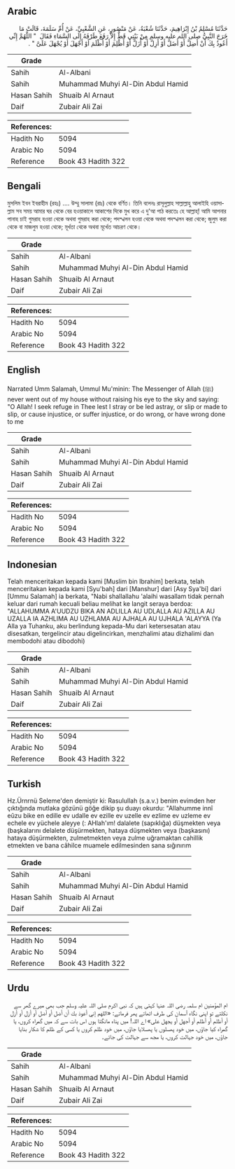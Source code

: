 ## Arabic


<div dir="rtl" lang="ar" style={{fontSize:'larger',backgroundColor:'#f8f9fa',padding:20}}>
حَدَّثَنَا مُسْلِمُ بْنُ إِبْرَاهِيمَ، حَدَّثَنَا شُعْبَةُ، عَنْ مَنْصُورٍ، عَنِ الشَّعْبِيِّ، عَنْ أُمِّ سَلَمَةَ، قَالَتْ مَا خَرَجَ النَّبِيُّ صلى الله عليه وسلم مِنْ بَيْتِي قَطُّ إِلاَّ رَفَعَ طَرْفَهُ إِلَى السَّمَاءِ فَقَالَ ‏ "‏ اللَّهُمَّ إِنِّي أَعُوذُ بِكَ أَنْ أَضِلَّ أَوْ أُضَلَّ أَوْ أَزِلَّ أَوْ أُزَلَّ أَوْ أَظْلِمَ أَوْ أُظْلَمَ أَوْ أَجْهَلَ أَوْ يُجْهَلَ عَلَىَّ ‏"‏ ‏.‏
</div>
<div style={{backgroundColor:'#f8f9fa',padding:20, marginBottom: 10}}><table> <thead> <tr> <th>Grade</th> <th></th> </tr> </thead> <tbody> <tr><td>Sahih</td><td>Al-Albani</td></tr><tr><td>Sahih</td><td>Muhammad Muhyi Al-Din Abdul Hamid</td></tr><tr><td>Hasan Sahih</td><td>Shuaib Al Arnaut</td></tr><tr><td>Daif</td><td>Zubair Ali Zai</td></tr></tbody></table><table> <thead> <tr> <th>References:</th> <th></th> </tr> </thead> <tbody><tr><td>Hadith No</td><td>5094</td></tr><tr><td>Arabic No</td><td>5094</td></tr><tr><td>Reference</td><td>Book 43 Hadith 322</td></tr></tbody></table></div>

## Bengali


<div dir="ltr" lang="bn" style={{fontSize:'larger',backgroundColor:'#f8f9fa',padding:20}}>
মুসলিম ইবন ইবরাহীম (রহঃ) .... উম্মু সালামা (রাঃ) থেকে বর্ণিত। তিনি বলেনঃ রাসূলুল্লাহ সাল্লাল্লাহু আলাইহি ওয়াসাল্লাম সব সময় আমার ঘর থেকে বের হওয়াকালে আকাশের দিকে মুখ করে এ দু'আ পাঠ করতেঃ হে আল্লাহ্‌! আমি আপনার পানাহ চাই গুমরাহ হওয়া থেকে অথবা গুমরাহ করা থেকে; পদস্খলন হওয়া থেকে অথবা পদস্খলন করা থেকে; জুলুম করা থেকে বা মাজলুম হওয়া থেকে; মূর্খতা থেকে অথবা মূর্খেত আচরণ থেকে।
</div>
<div style={{backgroundColor:'#f8f9fa',padding:20, marginBottom: 10}}><table> <thead> <tr> <th>Grade</th> <th></th> </tr> </thead> <tbody> <tr><td>Sahih</td><td>Al-Albani</td></tr><tr><td>Sahih</td><td>Muhammad Muhyi Al-Din Abdul Hamid</td></tr><tr><td>Hasan Sahih</td><td>Shuaib Al Arnaut</td></tr><tr><td>Daif</td><td>Zubair Ali Zai</td></tr></tbody></table><table> <thead> <tr> <th>References:</th> <th></th> </tr> </thead> <tbody><tr><td>Hadith No</td><td>5094</td></tr><tr><td>Arabic No</td><td>5094</td></tr><tr><td>Reference</td><td>Book 43 Hadith 322</td></tr></tbody></table></div>

## English


<div dir="ltr" lang="en" style={{fontSize:'larger',backgroundColor:'#f8f9fa',padding:20}}>
Narrated Umm Salamah, Ummul Mu'minin: The Messenger of Allah (ﷺ) never went out of my house without raising his eye to the sky and saying: "O Allah! I seek refuge in Thee lest I stray or be led astray, or slip or made to slip, or cause injustice, or suffer injustice, or do wrong, or have wrong done to me
</div>
<div style={{backgroundColor:'#f8f9fa',padding:20, marginBottom: 10}}><table> <thead> <tr> <th>Grade</th> <th></th> </tr> </thead> <tbody> <tr><td>Sahih</td><td>Al-Albani</td></tr><tr><td>Sahih</td><td>Muhammad Muhyi Al-Din Abdul Hamid</td></tr><tr><td>Hasan Sahih</td><td>Shuaib Al Arnaut</td></tr><tr><td>Daif</td><td>Zubair Ali Zai</td></tr></tbody></table><table> <thead> <tr> <th>References:</th> <th></th> </tr> </thead> <tbody><tr><td>Hadith No</td><td>5094</td></tr><tr><td>Arabic No</td><td>5094</td></tr><tr><td>Reference</td><td>Book 43 Hadith 322</td></tr></tbody></table></div>

## Indonesian


<div dir="ltr" lang="id" style={{fontSize:'larger',backgroundColor:'#f8f9fa',padding:20}}>
Telah menceritakan kepada kami [Muslim bin Ibrahim] berkata, telah menceritakan kepada kami [Syu'bah] dari [Manshur] dari [Asy Sya'bi] dari [Ummu Salamah] ia berkata, "Nabi shallallahu 'alaihi wasallam tidak pernah keluar dari rumah kecuali beliau melihat ke langit seraya berdoa: "ALLAHUMMA A'UUDZU BIKA AN ADLILLA AU UDLALLA AU AZILLA AU UZALLA IA AZHLIMA AU UZHLAMA AU AJHALA AU UJHALA 'ALAYYA (Ya Alla ya Tuhanku, aku berlindung kepada-Mu dari ketersesatan atau disesatkan, tergelincir atau digelincirkan, menzhalimi atau dizhalimi dan membodohi atau dibodohi)
</div>
<div style={{backgroundColor:'#f8f9fa',padding:20, marginBottom: 10}}><table> <thead> <tr> <th>Grade</th> <th></th> </tr> </thead> <tbody> <tr><td>Sahih</td><td>Al-Albani</td></tr><tr><td>Sahih</td><td>Muhammad Muhyi Al-Din Abdul Hamid</td></tr><tr><td>Hasan Sahih</td><td>Shuaib Al Arnaut</td></tr><tr><td>Daif</td><td>Zubair Ali Zai</td></tr></tbody></table><table> <thead> <tr> <th>References:</th> <th></th> </tr> </thead> <tbody><tr><td>Hadith No</td><td>5094</td></tr><tr><td>Arabic No</td><td>5094</td></tr><tr><td>Reference</td><td>Book 43 Hadith 322</td></tr></tbody></table></div>

## Turkish


<div dir="ltr" lang="tr" style={{fontSize:'larger',backgroundColor:'#f8f9fa',padding:20}}>
Hz.Ürnrnü Seleme'den demiştir ki: Rasulullah (s.a.v.) benim evimden her çıktığında mutlaka gözünü göğe dikip şu duayı okurdu: "Allahumme innî eûzu bike en edille ev udalle ev ezille ev uzelle ev ezlime ev uzleme ev echele ev yüchele aleyye (: AHlah'ım! dalalete (sapıklığa) düşmekten veya (başkalarını delalete düşürmekten, hataya düşmekten veya (başkasını) hataya düşürmekten, zulmetmekten veya zulme uğramaktan cahillik etmekten ve bana câhilce muamele edilmesinden sana sığınırım
</div>
<div style={{backgroundColor:'#f8f9fa',padding:20, marginBottom: 10}}><table> <thead> <tr> <th>Grade</th> <th></th> </tr> </thead> <tbody> <tr><td>Sahih</td><td>Al-Albani</td></tr><tr><td>Sahih</td><td>Muhammad Muhyi Al-Din Abdul Hamid</td></tr><tr><td>Hasan Sahih</td><td>Shuaib Al Arnaut</td></tr><tr><td>Daif</td><td>Zubair Ali Zai</td></tr></tbody></table><table> <thead> <tr> <th>References:</th> <th></th> </tr> </thead> <tbody><tr><td>Hadith No</td><td>5094</td></tr><tr><td>Arabic No</td><td>5094</td></tr><tr><td>Reference</td><td>Book 43 Hadith 322</td></tr></tbody></table></div>

## Urdu


<div dir="rtl" lang="ur" style={{fontSize:'larger',backgroundColor:'#f8f9fa',padding:20}}>
ام المؤمنین ام سلمہ رضی اللہ عنہا کہتی ہیں کہ نبی اکرم صلی اللہ علیہ وسلم جب بھی میرے گھر سے نکلتے تو اپنی نگاہ آسمان کی طرف اٹھاتے پھر فرماتے: «اللهم إني أعوذ بك أن أضل أو أضل أو أزل أو أزل أو أظلم أو أظلم أو أجهل أو يجهل على» اے اللہ! میں پناہ مانگتا ہوں اس بات سے کہ میں گمراہ کروں، یا گمراہ کیا جاؤں، میں خود پھسلوں یا پھسلایا جاؤں، میں خود ظلم کروں یا کسی کے ظلم کا شکار بنایا جاؤں، میں خود جہالت کروں، یا مجھ سے جہالت کی جائے۔
</div>
<div style={{backgroundColor:'#f8f9fa',padding:20, marginBottom: 10}}><table> <thead> <tr> <th>Grade</th> <th></th> </tr> </thead> <tbody> <tr><td>Sahih</td><td>Al-Albani</td></tr><tr><td>Sahih</td><td>Muhammad Muhyi Al-Din Abdul Hamid</td></tr><tr><td>Hasan Sahih</td><td>Shuaib Al Arnaut</td></tr><tr><td>Daif</td><td>Zubair Ali Zai</td></tr></tbody></table><table> <thead> <tr> <th>References:</th> <th></th> </tr> </thead> <tbody><tr><td>Hadith No</td><td>5094</td></tr><tr><td>Arabic No</td><td>5094</td></tr><tr><td>Reference</td><td>Book 43 Hadith 322</td></tr></tbody></table></div>